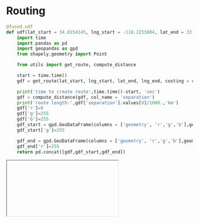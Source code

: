 # Routing

```python
@fused.udf
def udf(lat_start = 34.0154145, lng_start = -118.2253804, lat_end = 33.9422, lng_end = -118.4036, cost = 'auto'):
    import time
    import pandas as pd
    import geopandas as gpd
    from shapely.geometry import Point

    from utils import get_route, compute_distance

    start = time.time()
    gdf = get_route(lat_start, lng_start, lat_end, lng_end, costing = cost)

    print('time to create route',time.time()-start, 'sec')
    gdf = compute_distance(gdf, col_name = 'separation')
    print('route length:',gdf['separation'].values[0]/1000.,'km')
    gdf['r']=0
    gdf['g']=255
    gdf['b']=255
    gdf_start = gpd.GeoDataFrame(columns = ['geometry', 'r','g','b'],geometry = [Point(lng_start,lat_start)], crs = 4326)
    gdf_start['g']=255

    gdf_end = gpd.GeoDataFrame(columns = ['geometry', 'r','g','b'],geometry = [Point(lng_end,lat_end)], crs = 4326)
    gdf_end['r']=255
    return pd.concat([gdf,gdf_start,gdf_end])

```


<Iframe
  id="routing"
  key="routing"
  url="https://staging.fused.io/workbench#app/s/aH4sIAAAAAAAAA32VbW%2FqNhTHv4qV%2B6IgcakDeQCkvOjacaWuk6rLthcjFXLiE7AIdmab9rKq330nxAmUsVlIcXx%2BOed%2FfI7Nu5crDt7ME7tKaUuqA4d8S5ghFd%2Bm0q0aq4HtSmFrg7HderE3wFesqrqVNaiKSY4Y%2FtYVT2UqjR1aYUvopd53tbdCrlOvXxtS%2BYU8QCEkELsBwkVuhZJMH8ibsBtSlSwHdCR5bRaa5EppLiSzYFL5%2FHR3%2F%2FOCJOQ9lQTHzU9aqW15kORPpW5mZBnQYRRTOiBf4%2FFwirOXgSOfQUqysKyO5sg4pJEjp%2BOwIx%2FZjomcXcKUBg08oZO4g%2B9BWs1K8sz0tiUnoe%2FcRpPxSYBWpoLcnqNRREctOj1pfZz%2FQu6Erje3BQN%2F3IBxPPE78Onb3QUYx9HUyYyDk8c57qDMBQp9EFhY3PQurTis%2BWBIff8k9ldgtmL5Fuv2ry8COnZf0Dh%2BSeVHU9RF1y8GyjrPTP0ghdKupKk8PlcMq4fN0TCIYIMsGt5Ypu0s9QakxIi9ptbDLRxMr98%2F9k69vsrQwRWgtQ417NQr9Fy0fhs3%2B8%2B4rFHYRV5lfdemwqDl4PIB3nDH3hTWfO5MdP2mhYVekXpzrXbk3Qn4IFa1L9mHOwRfyPe9JL8%2FzFE1s6tj5hhcrpspSm2SWzonLw0HkjcUTi6ZDBmrtiCTG%2FDHEY%2F4JMvieMTCGMKMj4COIaQwGRcZBFAEccwzv6B5nEdZ4EcsGGXhNGJh7vObVPIC%2FXcnfaj3snd0juFbvck15Uk3a0gUmlwqT9zT7cQ9to0FsmPVcReby2iVb9BHr%2BlGvJWGD7joXuuBNIY5lJCkHs6xnrPb2%2BOCuW3ebzkes6%2BvU6zq6TMhhcVDsHoV8FbLtJDUzv%2FA1%2Fq0w1mEeqByYfcczlK9AJRcO6LL%2BzPxt1K7ZHqxWAmbbxJ6tto%2Fm2PLgTbJ8uIb1PlUWy401iP1voF6NEoegU8Zt4MzyxJeXLHg4cbK8uQ3vYcr5jXYVYm39epNcLtJQkr%2FD8pVqXSyHIUDP6CDUdjdQNcSbW3YCH1v4Gn4ay%2Fw9OKNarzZ0uv%2BVpwNjK2nP5jW7ICTA9MlPpqG8V4GnjDzfVkucg0gvVnBSgMf%2FwB8ZlyT7AYAAA%3D%3D"
/>

